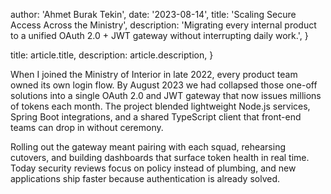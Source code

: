
  author: 'Ahmet Burak Tekin',
  date: '2023-08-14',
  title: 'Scaling Secure Access Across the Ministry',
  description:
    'Migrating every internal product to a unified OAuth 2.0 + JWT gateway without interrupting daily work.',
}

  title: article.title,
  description: article.description,
}


When I joined the Ministry of Interior in late 2022, every product team owned its
own login flow. By August 2023 we had collapsed those one-off solutions into a
single OAuth 2.0 and JWT gateway that now issues millions of tokens each month.
The project blended lightweight Node.js services, Spring Boot integrations, and a
shared TypeScript client that front-end teams can drop in without ceremony.

Rolling out the gateway meant pairing with each squad, rehearsing cutovers, and
building dashboards that surface token health in real time. Today security
reviews focus on policy instead of plumbing, and new applications ship faster
because authentication is already solved.
